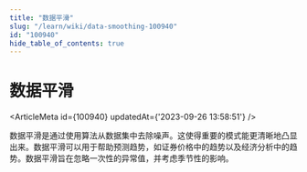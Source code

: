 ```yaml
---
title: "数据平滑"
slug: "/learn/wiki/data-smoothing-100940"
id: "100940"
hide_table_of_contents: true
---
```



# 数据平滑

<ArticleMeta id={100940} updatedAt={'2023-09-26 13:58:51'} />
<div className='border-solid border-b border-t-0 my-4 border-[var(--ifm-color-gray-300)]' />

数据平滑是通过使用算法从数据集中去除噪声。这使得重要的模式能更清晰地凸显出来。数据平滑可以用于帮助预测趋势，如证券价格中的趋势以及经济分析中的趋势。数据平滑旨在忽略一次性的异常值，并考虑季节性的影响。
